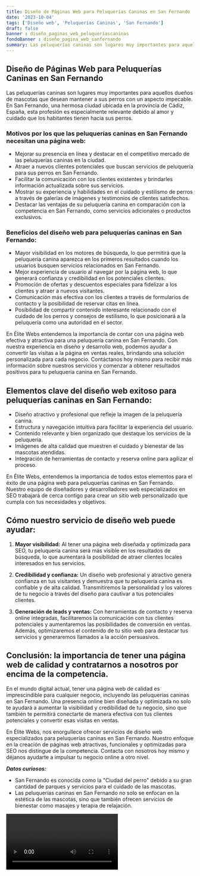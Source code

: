 ```yaml
---
title: Diseño de Páginas Web para Peluquerías Caninas en San Fernando
date: '2023-10-04'
tags: ['Diseño web', 'Peluquerías Caninas', 'San Fernando']
draft: false
banner : diseño_paginas_web_peluqueríascaninas
fondoBanner : diseño_pagina_web_sanfernando
summary: Las peluquerías caninas son lugares muy importantes para aquellos dueños de mascotas que desean mantener a sus perros con un aspecto impecable. En San Fernando, una hermosa ciudad ubicada en la provincia de Cádiz, España, esta profesión es especialmente relevante debido al amor y cuidado que los habitantes tienen hacia sus perros.
---
```


## Diseño de Páginas Web para Peluquerías Caninas en San Fernando

Las peluquerías caninas son lugares muy importantes para aquellos dueños de mascotas que desean mantener a sus perros con un aspecto impecable. En San Fernando, una hermosa ciudad ubicada en la provincia de Cádiz, España, esta profesión es especialmente relevante debido al amor y cuidado que los habitantes tienen hacia sus perros.

### Motivos por los que las peluquerías caninas en San Fernando necesitan una página web:

- Mejorar su presencia en línea y destacar en el competitivo mercado de las peluquerías caninas en la ciudad.
- Atraer a nuevos clientes potenciales que buscan servicios de peluquería para sus perros en San Fernando.
- Facilitar la comunicación con los clientes existentes y brindarles información actualizada sobre sus servicios.
- Mostrar su experiencia y habilidades en el cuidado y estilismo de perros a través de galerías de imágenes y testimonios de clientes satisfechos.
- Destacar las ventajas de su peluquería canina en comparación con la competencia en San Fernando, como servicios adicionales o productos exclusivos.

### Beneficios del diseño web para peluquerías caninas en San Fernando:

- Mayor visibilidad en los motores de búsqueda, lo que permitirá que la peluquería canina aparezca en los primeros resultados cuando los usuarios busquen servicios relacionados en San Fernando.
- Mejor experiencia de usuario al navegar por la página web, lo que generará confianza y credibilidad en los potenciales clientes.
- Promoción de ofertas y descuentos especiales para fidelizar a los clientes y atraer a nuevos visitantes.
- Comunicación más efectiva con los clientes a través de formularios de contacto y la posibilidad de reservar citas en línea.
- Posibilidad de compartir contenido interesante relacionado con el cuidado de los perros y consejos de estilismo, lo que posicionará a la peluquería como una autoridad en el sector.

En Élite Webs entendemos la importancia de contar con una página web efectiva y atractiva para una peluquería canina en San Fernando. Con nuestra experiencia en diseño y desarrollo web, podemos ayudar a convertir las visitas a la página en ventas reales, brindando una solución personalizada para cada negocio. Contáctanos hoy mismo para recibir más información sobre nuestros servicios y comenzar a obtener resultados positivos para tu peluquería canina en San Fernando.

<GifSeo />

<Cta />

## Elementos clave del diseño web exitoso para peluquerías caninas en San Fernando:

- Diseño atractivo y profesional que refleje la imagen de la peluquería canina.
- Estructura y navegación intuitiva para facilitar la experiencia del usuario.
- Contenido relevante y bien organizado que destaque los servicios de la peluquería.
- Imágenes de alta calidad que muestren el cuidado y bienestar de las mascotas atendidas.
- Integración de herramientas de contacto y reserva online para agilizar el proceso.

En Élite Webs, entendemos la importancia de todos estos elementos para el éxito de una página web para peluquerías caninas en San Fernando. Nuestro equipo de diseñadores y desarrolladores web especializados en SEO trabajará de cerca contigo para crear un sitio web personalizado que cumpla con tus necesidades y objetivos.

## Cómo nuestro servicio de diseño web puede ayudar:

1. **Mayor visibilidad:** Al tener una página web diseñada y optimizada para SEO, tu peluquería canina será más visible en los resultados de búsqueda, lo que aumentará la posibilidad de atraer clientes locales interesados en tus servicios.

2. **Credibilidad y confianza:** Un diseño web profesional y atractivo genera confianza en tus visitantes y demuestra que tu peluquería canina es confiable y de alta calidad. Transmitiremos la personalidad y los valores de tu negocio a través del diseño para cautivar a tus potenciales clientes.

3. **Generación de leads y ventas:** Con herramientas de contacto y reserva online integradas, facilitaremos la comunicación con tus clientes potenciales y aumentaremos las posibilidades de conversión en ventas. Además, optimizaremos el contenido de tu sitio web para destacar tus servicios y generaremos llamados a la acción persuasivos.

## Conclusión: la importancia de tener una página web de calidad y contratarnos a nosotros por encima de la competencia.

En el mundo digital actual, tener una página web de calidad es imprescindible para cualquier negocio, incluyendo las peluquerías caninas en San Fernando. Una presencia online bien diseñada y optimizada no solo te ayudará a aumentar la visibilidad y credibilidad de tu negocio, sino que también te permitirá conectarte de manera efectiva con tus clientes potenciales y convertir esas visitas en ventas.

En Élite Webs, nos enorgullece ofrecer servicios de diseño web especializados para peluquerías caninas en San Fernando. Nuestro enfoque en la creación de páginas web atractivas, funcionales y optimizadas para SEO nos distingue de la competencia. Contacta con nosotros hoy mismo y déjanos ayudarte a impulsar tu negocio online a otro nivel.

***Datos curiosos:***
- San Fernando es conocida como la "Ciudad del perro" debido a su gran cantidad de parques y servicios para el cuidado de las mascotas.
- Las peluquerías caninas en San Fernando no solo se enfocan en la estética de las mascotas, sino que también ofrecen servicios de bienestar como masajes y terapia de relajación.

<Video />

<CtaBot job='Peluquerías Caninas' city='San Fernando'/>

<Gmaps query='San Fernando+españa+maps' />